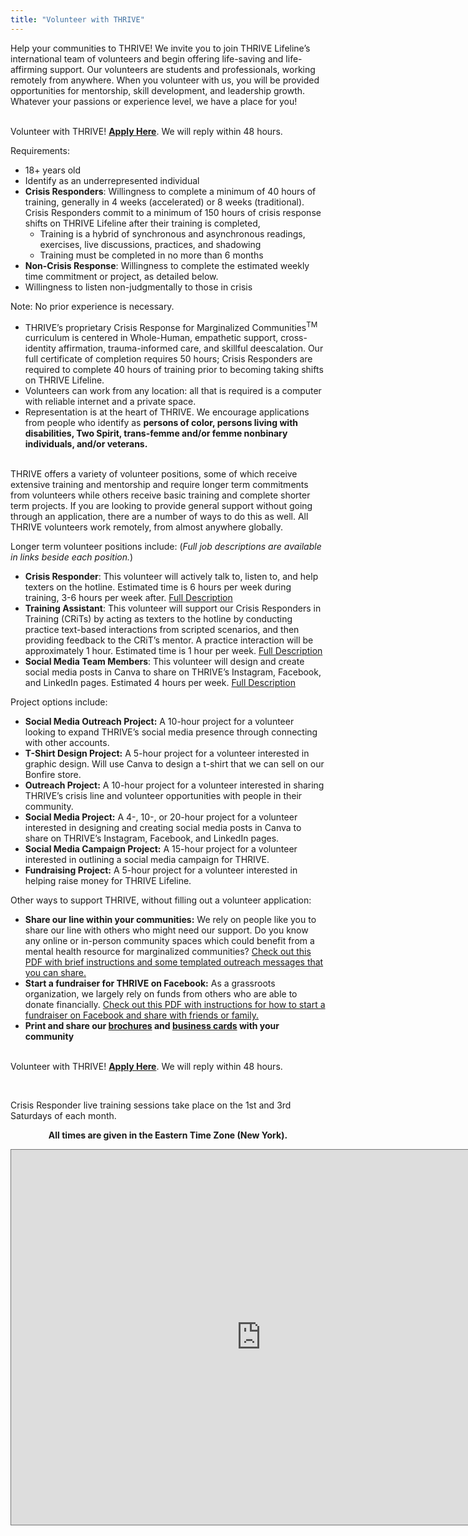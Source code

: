 ```yaml
---
title: "Volunteer with THRIVE"
---
```


Help your communities to THRIVE! We invite you to join THRIVE Lifeline's international 
team of volunteers and begin offering life-saving and life-affirming support. 
Our volunteers are students and professionals, working remotely from anywhere. 
When you volunteer with us, you will be provided opportunities for mentorship, skill 
development, and leadership growth. Whatever your passions or experience level, we have 
a place for you!

<br>
Volunteer with THRIVE! [**Apply Here**](https://form.jotform.com/201655418668059).
We will reply within 48 hours.

Requirements:

* 18+ years old
* Identify as an underrepresented individual
* **Crisis Responders**: Willingness to complete a minimum of 40 hours of training, 
generally in 4 weeks (accelerated) or 8 weeks (traditional). Crisis Responders commit to a minimum of 150 hours of crisis response shifts on THRIVE Lifeline after their training is completed,
    + Training is a hybrid of synchronous and asynchronous readings, exercises, 
      live discussions, practices, and shadowing
    + Training must be completed in no more than 6 months
* **Non-Crisis Response**: Willingness to complete the estimated weekly time commitment or project, as detailed below.
* Willingness to listen non-judgmentally to those in crisis

Note: No prior experience is necessary.

* THRIVE's proprietary Crisis Response for Marginalized Communities<sup>TM</sup> curriculum
is centered in Whole-Human, empathetic support, cross-identity
affirmation, trauma-informed care, and skillful deescalation. Our full certificate 
of completion requires 50 hours; Crisis Responders are required to complete 40 hours
of training prior to becoming taking shifts on THRIVE Lifeline.
* Volunteers can work from any location: all that is required is a computer
with reliable internet and a private space.
* Representation is at the heart of THRIVE. We encourage applications from people who 
identify as **persons of color, persons living with disabilities, Two Spirit, 
trans-femme and/or femme nonbinary individuals, and/or veterans.**

<br>
THRIVE offers a variety of volunteer positions, some of which receive extensive training and mentorship and require longer term commitments from volunteers while others receive basic training and complete shorter term projects. If you are looking to provide general support without going through an application, there are a number of ways to do this as well. All THRIVE volunteers work remotely, from almost anywhere globally.

Longer term volunteer positions include: (*Full job descriptions are available in links beside each position.*)

   * **Crisis Responder**: This volunteer will actively talk to, listen to, and help texters on the hotline. Estimated time is 6 hours per week during training, 3-6 hours per week after.
     [Full Description](https://drive.google.com/file/d/1SbnT8GKnoQi3YqjdMrv5VdxU6xhcuOQs/view)
   * **Training Assistant**:  This volunteer will support our Crisis Responders in Training (CRiTs) by acting as texters to the hotline by conducting practice text-based interactions from scripted scenarios, and then providing feedback to the CRiT’s mentor. A practice interaction will be approximately 1 hour. Estimated time is 1 hour per week.
   [Full Description](https://drive.google.com/file/d/1xkAzZhHrGs4GUVIykK1xxEy6jwouxr08/view)
   * **Social Media Team Members**: This volunteer will design and create social media posts in Canva to share on THRIVE’s Instagram, Facebook, and LinkedIn pages. Estimated 4 hours per week.
        [Full Description](https://drive.google.com/file/d/1skqhjX80sC_wSPx-UnU_zRwVsCEwYD6G/view)
<!--
    * **Assistant Volunteer Coordinator for Applications**: This volunteer will 
   manage all THRIVE volunteer applications, including communications with 
   volunteers throughout the process. 
   Estimated 6-8 hours per week, with flexible and reliable schedule.
    [Full Description](https://drive.google.com/file/d/1klrA_v1cWABNIHTN-7ui80xAhREA_dCz/view)
   * **Assistant Volunteer Coordinator for Onboarding**: This volunteer will 
   guide new THRIVE volunteers through the onboarding process, including mentor 
   connections and leading volunteer orientations. 
   Estimated 6-8 hours per week, with flexible and reliable schedule.
    [Full Description](https://drive.google.com/file/d/1vCV7X6a1Pp7F7mD4ELtS5hLxRaZ9mcr_/view)

  * **Outreach Assistant**: This volunteer will assist with outreach, sharing
   THRIVE Lifeline as a resource and broadening the impact of the hotline.
   
   * **Resource Manager**: This volunteer will manage the vetting and addition of
   new resources to our database. Estimated 3-6 hours per week.
   [Full Description](https://drive.google.com/file/d/1yKHvWDhegqVUFTdJ4aZa0Hwd5MEFz2MU/view)
   * **Social Media Coordinator**: This volunteer will oversee all social media 
   team members and aid in cross-collaboration between our various platforms 
   as well as organize content development and posting. Estimated 5-8 hours per week.
      [Full Description](https://drive.google.com/file/d/1CPEBocokCRSqq_CBUmf5pcKFsI-JXokS/view)
 --> 
 
Project options include:

   * **Social Media Outreach Project:** A 10-hour project for a volunteer looking to expand THRIVE’s social media presence through connecting with other accounts.
   * **T-Shirt Design Project:** A 5-hour project for a volunteer interested in graphic design. Will use Canva to design a t-shirt that we can sell on our Bonfire store.
   * **Outreach Project:** A 10-hour project for a volunteer interested in sharing THRIVE’s crisis line and volunteer opportunities with people in their community.
   * **Social Media Project:** A 4-, 10-, or 20-hour project for a volunteer interested in designing and creating social media posts in Canva to share on THRIVE’s Instagram, Facebook, and LinkedIn pages.
   * **Social Media Campaign Project:** A 15-hour project for a volunteer interested in outlining a social media campaign for THRIVE.
   * **Fundraising Project:** A 5-hour project for a volunteer interested in helping raise money for THRIVE Lifeline.
   
Other ways to support THRIVE, without filling out a volunteer application:

  * **Share our line within your communities:** We rely on people like you to share our line with others who might need our support. Do you know any online or in-person community spaces which could benefit from a mental health resource for marginalized communities? [Check out this PDF with brief instructions and some templated outreach messages that you can share.](https://drive.google.com/file/d/1P3cVeqHRpvBFrr0gYfaKCOrj1QidfYWn/view?usp=drive_link)
  * **Start a fundraiser for THRIVE on Facebook:** As a grassroots organization, we largely rely on funds from others who are able to donate financially. [Check out this PDF with instructions for how to start a fundraiser on Facebook and share with friends or family.](https://drive.google.com/file/d/1X6--1NoGiCb3b1Uj8vNmymdFAFv6dzHY/view?usp=drive_link)
  * **Print and share our [brochures](https://drive.google.com/file/d/1XJDqey5d-y2v7nPSTI8nwGMmNLlzYXx1/view?usp=drive_link) and [business cards](https://drive.google.com/file/d/1YZ4dq8JIMClGUnE6h97_-JmMFFEHJqEp/view?usp=drive_link) with your community**
   
<br>
Volunteer with THRIVE! [**Apply Here**](https://form.jotform.com/201655418668059).
We will reply within 48 hours.

<br>

Crisis Responder live training sessions take place on the 1st and 3rd Saturdays of each month.

<center>
**All times are given in the Eastern Time Zone (New York).**

<iframe src="https://calendar.google.com/calendar/embed?height=600&amp;wkst=1&amp;bgcolor=%23B39DDB&amp;ctz=America%2FNew_York&amp;src=Y192bGRlM285YzVidDU4a2gwM2tuMmI3Y240Y0Bncm91cC5jYWxlbmRhci5nb29nbGUuY29t&amp;color=%23009688&amp;showCalendars=1&amp;showTabs=1&amp;showTitle=1" style="border:solid 1px #777" width="800" height="600" frameborder="0" scrolling="no"></iframe>
</center>
